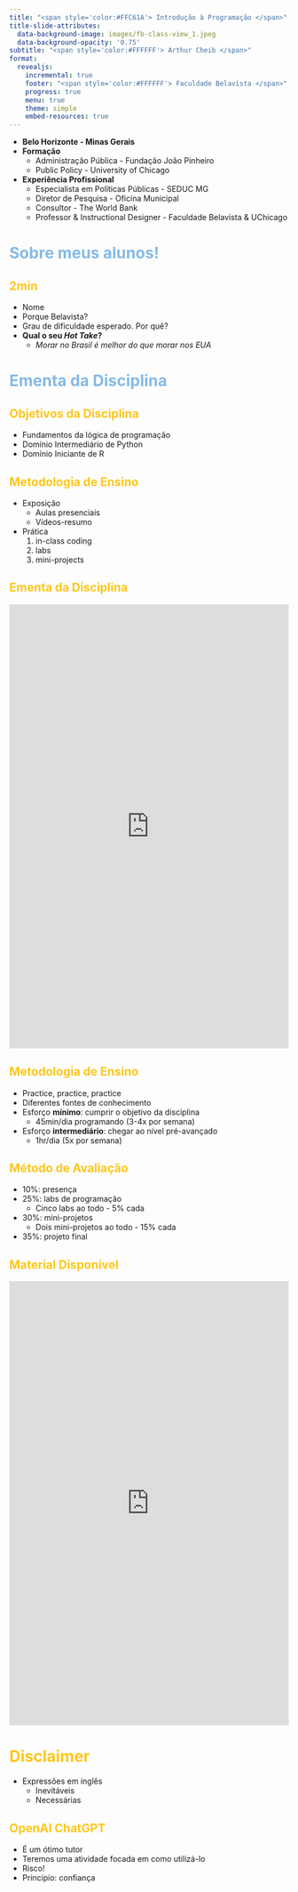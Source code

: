 ```yaml
---
title: "<span style='color:#FFC61A'> Introdução à Programação </span>"
title-slide-attributes: 
  data-background-image: images/fb-class-view_1.jpeg
  data-background-opacity: '0.75'
subtitle: "<span style='color:#FFFFFF'> Arthur Cheib </span>"
format:
  revealjs:
    incremental: true
    footer: "<span style='color:#FFFFFF'> Faculdade Belavista </span>"
    progress: true
    menu: true
    theme: simple
    embed-resources: true
---
```


-   **Belo Horizonte - Minas Gerais**
-   **Formação**
    -   Administração Pública - Fundação João Pinheiro
    -   Public Policy - University of Chicago
-   **Experiência Profissional**
    -   Especialista em Políticas Públicas - SEDUC MG
    -   Diretor de Pesquisa - Oficina Municipal
    -   Consultor - The World Bank
    -   Professor & Instructional Designer - Faculdade Belavista & UChicago

# [Sobre meus alunos!]{style="color:#85bae5"}

## [2min]{style="color:#FFC61A"}

::: {.fragment}
- Nome
- Porque Belavista?
- Grau de dificuldade esperado. Por quê?
- **Qual o seu *Hot Take*?**
  - *Morar no Brasil é melhor do que morar nos EUA*
:::



# [Ementa da Disciplina]{style="color:#85bae5"}

## [Objetivos da Disciplina]{style="color:#FFC61A"}

::: {.fragment}
- Fundamentos da lógica de programação
- Domínio Intermediário de Python
- Domínio Iniciante de R
:::

## [Metodologia de Ensino]{style="color:#FFC61A"}

::: {.fragment}
- Exposição
  - Aulas presenciais
  - Vídeos-resumo
- Prática
  (1) in-class coding
  (2) labs
  (3) mini-projects
:::

## [Ementa da Disciplina]{style="color:#FFC61A"}

<iframe src="https://docs.google.com/spreadsheets/d/1l7h-jivY1ivnvtQ4vIPOiv7IAu33OzOz_pySaA0YlwU/edit?usp=sharing" style="border: none; width: 100%; height: 800px;">

</iframe>

## [Metodologia de Ensino]{style="color:#FFC61A"}

::: {.fragment}
- Practice, practice, practice
- Diferentes fontes de conhecimento
- Esforço **mínimo**: cumprir o objetivo da disciplina
  - 45min/dia programando (3-4x por semana)
  
- Esforço **intermediário**: chegar ao nível pré-avançado
  -  1hr/dia (5x por semana)
:::

## [Método de Avaliação]{style="color:#FFC61A"}

::: {.fragment}
- 10%: presença
- 25%: labs de programação
  - Cinco labs ao todo - 5% cada
- 30%: mini-projetos
  - Dois mini-projetos ao todo - 15% cada
- 35%: projeto final
:::

## [Material Disponível]{style="color:#FFC61A"}

<iframe src="https://docs.python.org/3/tutorial/index.html" style="border: none; width: 100%; height: 800px;">

</iframe>

# [Disclaimer]{style="color:#FFC61A"}

::: {.fragment}
- Expressões em inglês
  - Inevitáveis
  - Necessárias
:::

## [OpenAI ChatGPT]{style="color:#FFC61A"}

::: {.fragment}
- É um ótimo tutor
- Teremos uma atividade focada em como utilizá-lo
- Risco!
- Princípio: confiança
:::